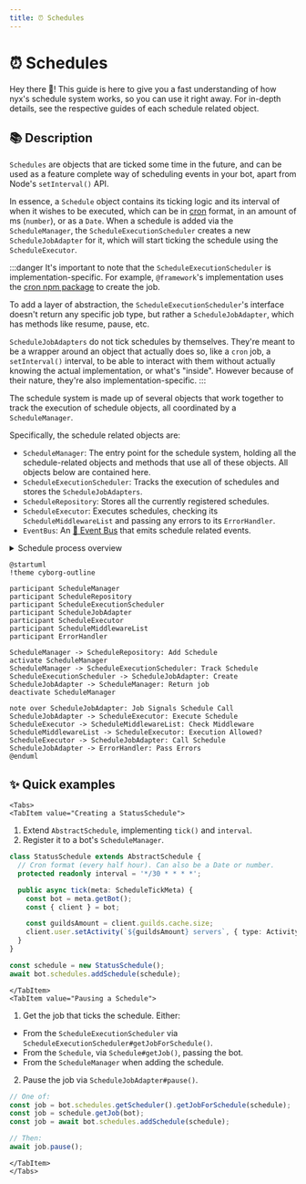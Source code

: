 ```yaml
---
title: ️⏰ Schedules
---
```


# ️⏰ Schedules


Hey there 👋!  This guide is here to give you a fast understanding of how nyx's schedule system works, so you can use it
right away. For in-depth details, see the respective guides of each schedule related object.

## 📚 Description

`Schedules` are objects that are ticked some time in the future, and can be used as a feature complete way of scheduling
events in your bot, apart from Node's `setInterval()` API.

In essence, a `Schedule` object contains its ticking logic and its interval of when it wishes to be executed, which
can be in [cron](https://crontab.guru/) format, in an amount of ms (`number`), or as a `Date`. When a schedule is added
via the `ScheduleManager`, the `ScheduleExecutionScheduler` creates a new `ScheduleJobAdapter` for it, which will start
ticking the schedule using the `ScheduleExecutor`.

:::danger
It's important to note that the `ScheduleExecutionScheduler` is implementation-specific. For example, `@framework`'s
implementation uses the [cron npm package](https://www.npmjs.com/package/cron) to create the job.

To add a layer of abstraction, the `ScheduleExecutionScheduler`'s interface doesn't return any specific job type, but
rather a `ScheduleJobAdapter`, which has methods like resume, pause, etc.

`ScheduleJobAdapters` do not tick schedules by themselves. They're meant to be a wrapper around an object that actually
does so, like a `cron` job, a `setInterval()` interval, to be able to interact with them without actually knowing the
actual implementation, or what's "inside". However because of their nature, they're also implementation-specific.
:::

The schedule system is made up of several objects that work together to track the execution of schedule objects, all
coordinated by a `ScheduleManager`.

Specifically, the schedule related objects are:

* `ScheduleManager`: The entry point for the schedule system, holding all the schedule-related objects and methods that
use all of these objects. All objects below are contained here.
* `ScheduleExecutionScheduler`: Tracks the execution of schedules and stores the `ScheduleJobAdapters`.
* `ScheduleRepository`: Stores all the currently registered schedules.
* `ScheduleExecutor`: Executes schedules, checking its `ScheduleMiddlewareList` and passing any errors to
its `ErrorHandler`.
* `EventBus`: An [📣 Event Bus](../events/event-bus) that emits schedule related events.

<details>
  <summary>Schedule process overview</summary>

  When the Schedule is added:

  1. A schedule is added via `ScheduleManager#addSchedule()`.
  2. The manager adds the schedule is added to the `ScheduleRepository`.
  3. The manager tells the `ScheduleExecutionScheduler` to create a new `ScheduleJobAdapter` for it.
  4. The `ScheduleManager` uses the `EventBus` to emit a `ScheduleAdd` event asynchronously, passing the added schedule.

  When the job determines that the schedule should be called:

  1. The `ScheduleJobAdapter` tells the `ScheduleExecutor` to execute the schedule.
  2. The `ScheduleExecutor` checks its `ScheduleMiddlewareList` which will allow or deny the execution.
  This includes checking the filter on `Schedule#getFilter()`.
  3. If the execution is allowed, the schedule is called, passing any errors to its `ErrorHandler`.

</details>

```kroki type=plantuml
@startuml
!theme cyborg-outline

participant ScheduleManager
participant ScheduleRepository
participant ScheduleExecutionScheduler
participant ScheduleJobAdapter
participant ScheduleExecutor
participant ScheduleMiddlewareList
participant ErrorHandler

ScheduleManager -> ScheduleRepository: Add Schedule
activate ScheduleManager
ScheduleManager -> ScheduleExecutionScheduler: Track Schedule
ScheduleExecutionScheduler -> ScheduleJobAdapter: Create
ScheduleJobAdapter -> ScheduleManager: Return job
deactivate ScheduleManager

note over ScheduleJobAdapter: Job Signals Schedule Call
ScheduleJobAdapter -> ScheduleExecutor: Execute Schedule
ScheduleExecutor -> ScheduleMiddlewareList: Check Middleware
ScheduleMiddlewareList -> ScheduleExecutor: Execution Allowed?
ScheduleExecutor -> ScheduleJobAdapter: Call Schedule
ScheduleJobAdapter -> ErrorHandler: Pass Errors
@enduml
```

## ✨ Quick examples

```mdx-code-block
<Tabs>
<TabItem value="Creating a StatusSchedule">
```

1. Extend `AbstractSchedule`, implementing `tick()` and `interval`.
2. Register it to a bot's `ScheduleManager`.

```ts
class StatusSchedule extends AbstractSchedule {
  // Cron format (every half hour). Can also be a Date or number.
  protected readonly interval = '*/30 * * * *';

  public async tick(meta: ScheduleTickMeta) {
    const bot = meta.getBot();
    const { client } = bot;

    const guildsAmount = client.guilds.cache.size;
    client.user.setActivity(`${guildsAmount} servers`, { type: ActivityType.Watching });
  }
}

const schedule = new StatusSchedule();
await bot.schedules.addSchedule(schedule);
```

```mdx-code-block
</TabItem>
<TabItem value="Pausing a Schedule">
```

1. Get the job that ticks the schedule. Either:

* From the `ScheduleExecutionScheduler` via `ScheduleExecutionScheduler#getJobForSchedule()`.
* From the `Schedule`, via `Schedule#getJob()`, passing the bot.
* From the `ScheduleManager` when adding the schedule.

2. Pause the job via `ScheduleJobAdapter#pause()`.

```ts
// One of:
const job = bot.schedules.getScheduler().getJobForSchedule(schedule);
const job = schedule.getJob(bot);
const job = await bot.schedules.addSchedule(schedule);

// Then:
await job.pause();
```

```mdx-code-block
</TabItem>
</Tabs>
```


